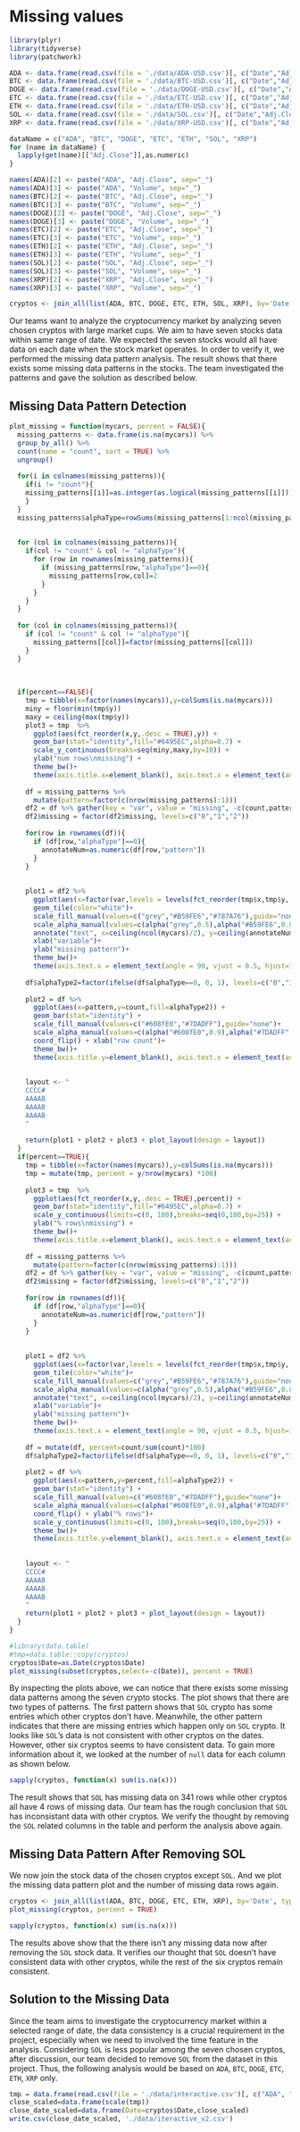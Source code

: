 # Missing values

```r
library(plyr)
library(tidyverse)
library(patchwork)
```


```r
ADA <- data.frame(read.csv(file = './data/ADA-USD.csv')[, c("Date","Adj.Close", "Volume")])
BTC <- data.frame(read.csv(file = './data/BTC-USD.csv')[, c("Date","Adj.Close", "Volume")])
DOGE <- data.frame(read.csv(file = './data/DOGE-USD.csv')[, c("Date","Adj.Close", "Volume")])
ETC <- data.frame(read.csv(file = './data/ETC-USD.csv')[, c("Date","Adj.Close", "Volume")])
ETH <- data.frame(read.csv(file = './data/ETH-USD.csv')[, c("Date","Adj.Close", "Volume")])
SOL <- data.frame(read.csv(file = './data/SOL.csv')[, c("Date","Adj.Close","Volume")])
XRP <- data.frame(read.csv(file = './data/XRP-USD.csv')[, c("Date","Adj.Close","Volume")])

dataName = c("ADA", "BTC", "DOGE", "ETC", "ETH", "SOL", "XRP")
for (name in dataName) {
  lapply(get(name)[["Adj.Close"]],as.numeric)
}

names(ADA)[2] <- paste("ADA", "Adj.Close", sep="_")
names(ADA)[3] <- paste("ADA", "Volume", sep="_")
names(BTC)[2] <- paste("BTC", "Adj.Close", sep="_")
names(BTC)[3] <- paste("BTC", "Volume", sep="_")
names(DOGE)[2] <- paste("DOGE", "Adj.Close", sep="_")
names(DOGE)[3] <- paste("DOGE", "Volume", sep="_")
names(ETC)[2] <- paste("ETC", "Adj.Close", sep="_")
names(ETC)[3] <- paste("ETC", "Volume", sep="_")
names(ETH)[2] <- paste("ETH", "Adj.Close", sep="_")
names(ETH)[3] <- paste("ETH", "Volume", sep="_")
names(SOL)[2] <- paste("SOL", "Adj.Close", sep="_")
names(SOL)[3] <- paste("SOL", "Volume", sep="_")
names(XRP)[2] <- paste("XRP", "Adj.Close", sep="_")
names(XRP)[3] <- paste("XRP", "Volume", sep="_")

cryptos <- join_all(list(ADA, BTC, DOGE, ETC, ETH, SOL, XRP), by='Date', type='full')
```

Our teams want to analyze the cryptocurrency market by analyzing seven chosen cryptos with large market cups. We aim to have seven stocks data within same range of date. We expected the seven stocks would all have data on each date when the stock market operates. In order to verify it, we performed the missing data pattern analysis. The result shows that there exists some missing data patterns in the stocks. The team investigated the patterns and gave the solution as described below.


## Missing Data Pattern Detection
```r
plot_missing = function(mycars, percent = FALSE){
  missing_patterns <- data.frame(is.na(mycars)) %>%
  group_by_all() %>%
  count(name = "count", sort = TRUE) %>%
  ungroup()
  
  for(i in colnames(missing_patterns)){
    if(i != "count"){
    missing_patterns[[i]]=as.integer(as.logical(missing_patterns[[i]]))
    }
  }
  missing_patterns$alphaType=rowSums(missing_patterns[1:ncol(missing_patterns)-1])
  
  
  for (col in colnames(missing_patterns)){
    if(col != "count" & col != "alphaType"){
      for (row in rownames(missing_patterns)){
        if (missing_patterns[row,"alphaType"]==0){
          missing_patterns[row,col]=2
        }
      }
    }
  }
  
  for (col in colnames(missing_patterns)){
    if (col != "count" & col != "alphaType"){
      missing_patterns[[col]]=factor(missing_patterns[[col]])
    }
  }
  
  
  
  if(percent==FALSE){
    tmp = tibble(x=factor(names(mycars)),y=colSums(is.na(mycars)))
    miny = floor(min(tmp$y))
    maxy = ceiling(max(tmp$y))
    plot3 = tmp  %>%
      ggplot(aes(fct_reorder(x,y,.desc = TRUE),y)) + 
      geom_bar(stat="identity",fill="#6495EC",alpha=0.7) + 
      scale_y_continuous(breaks=seq(miny,maxy,by=10)) +
      ylab("num rows\nmissing") +
      theme_bw()+
      theme(axis.title.x=element_blank(), axis.text.x = element_text(angle = 90, vjust = 0.5, hjust=1))
    
    df = missing_patterns %>% 
      mutate(pattern=factor(c(nrow(missing_patterns):1)))
    df2 = df %>% gather(key = "var", value = "missing", -c(count,pattern,alphaType))
    df2$missing = factor(df2$missing, levels=c("0","1","2"))
    
    for(row in rownames(df)){
      if (df[row,"alphaType"]==0){
        annotateNum=as.numeric(df[row,"pattern"])
      }
    }
    
    
    plot1 = df2 %>%
      ggplot(aes(x=factor(var,levels = levels(fct_reorder(tmp$x,tmp$y,.desc = TRUE))), y=pattern, fill=missing)) +
      geom_tile(color="white")+
      scale_fill_manual(values=c("grey","#B59FE6","#787A76"),guide="none")+
      scale_alpha_manual(values=c(alpha("grey",0.5),alpha("#B59FE6",0.8),alpha("#787A76",0.5))) + 
      annotate("text", x=ceiling(ncol(mycars)/2), y=ceiling(annotateNum), label="complete cases")+
      xlab("variable")+
      ylab("missing pattern")+
      theme_bw()+
      theme(axis.text.x = element_text(angle = 90, vjust = 0.5, hjust=1))
    
    df$alphaType2=factor(ifelse(df$alphaType==0, 0, 1), levels=c("0","1"))
    
    plot2 = df %>%
      ggplot(aes(x=pattern,y=count,fill=alphaType2)) +
      geom_bar(stat="identity") + 
      scale_fill_manual(values=c("#608fE0","#7DADFF"),guide="none")+
      scale_alpha_manual(values=c(alpha("#608fE0",0.9),alpha("#7DADFF",0.5))) +
      coord_flip() + xlab("row count")+
      theme_bw()+
      theme(axis.title.y=element_blank(), axis.text.x = element_text(angle = 90, vjust = 0.5, hjust=1))
    
    
    layout <- "
    CCCC#
    AAAAB
    AAAAB
    AAAAB
    "
    
    return(plot1 + plot2 + plot3 + plot_layout(design = layout))
  }
  if(percent==TRUE){
    tmp = tibble(x=factor(names(mycars)),y=colSums(is.na(mycars)))
    tmp = mutate(tmp, percent = y/nrow(mycars) *100)
    
    plot3 = tmp  %>%
      ggplot(aes(fct_reorder(x,y,.desc = TRUE),percent)) + 
      geom_bar(stat="identity",fill="#6495EC",alpha=0.7) + 
      scale_y_continuous(limits=c(0, 100),breaks=seq(0,100,by=25)) +
      ylab("% rows\nmissing") +
      theme_bw()+
      theme(axis.title.x=element_blank(), axis.text.x = element_text(angle = 90, vjust = 0.5, hjust=1))
    
    df = missing_patterns %>% 
      mutate(pattern=factor(c(nrow(missing_patterns):1)))
    df2 = df %>% gather(key = "var", value = "missing", -c(count,pattern,alphaType))
    df2$missing = factor(df2$missing, levels=c("0","1","2"))
    
    for(row in rownames(df)){
      if (df[row,"alphaType"]==0){
        annotateNum=as.numeric(df[row,"pattern"])
      }
    }
    
    
    plot1 = df2 %>%
      ggplot(aes(x=factor(var,levels = levels(fct_reorder(tmp$x,tmp$y,.desc = TRUE))), y=pattern, fill=missing)) +
      geom_tile(color="white")+
      scale_fill_manual(values=c("grey","#B59FE6","#787A76"),guide="none")+
      scale_alpha_manual(values=c(alpha("grey",0.5),alpha("#B59FE6",0.8),alpha("#787A76",0.5))) + 
      annotate("text", x=ceiling(ncol(mycars)/2), y=ceiling(annotateNum), label="complete cases")+
      xlab("variable")+
      ylab("missing pattern")+
      theme_bw()+
      theme(axis.text.x = element_text(angle = 90, vjust = 0.5, hjust=1))
    
    df = mutate(df, percent=count/sum(count)*100)
    df$alphaType2=factor(ifelse(df$alphaType==0, 0, 1), levels=c("0","1"))
    
    plot2 = df %>%
      ggplot(aes(x=pattern,y=percent,fill=alphaType2)) +
      geom_bar(stat="identity") + 
      scale_fill_manual(values=c("#608fE0","#7DADFF"),guide="none")+
      scale_alpha_manual(values=c(alpha("#608fE0",0.9),alpha("#7DADFF",0.5))) +
      coord_flip() + ylab("% rows")+
      scale_y_continuous(limits=c(0, 100),breaks=seq(0,100,by=25)) +
      theme_bw()+
      theme(axis.title.y=element_blank(), axis.text.x = element_text(angle = 90, vjust = 0.5, hjust=1))
    
    
    layout <- "
    CCCC#
    AAAAB
    AAAAB
    AAAAB
    "
    return(plot1 + plot2 + plot3 + plot_layout(design = layout))    
  }
}
```

```r
#library(data.table)
#tmp=data.table::copy(cryptos)
cryptos$Date=as.Date(cryptos$Date)
plot_missing(subset(cryptos,select=-c(Date)), percent = TRUE)
```

By inspecting the plots above, we can notice that there exists some missing data patterns among the seven crypto stocks. The plot shows that there are two types of patterns. The first pattern shows that `SOL` crypto has some entries which other cryptos don't have. Meanwhile, the other pattern indicates that there are missing entries which happen only on `SOL` crypto. It looks like `SOL`'s data is not consistent with other cryptos on the dates. However, other six cryptos seems to have consistent data. To gain more information about it, we looked at the number of `null` data for each column as shown below.

```r
sapply(cryptos, function(x) sum(is.na(x)))
```

The result shows that `SOL` has missing data on 341 rows while other cryptos all have 4 rows of missing data. Our team has the rough conclusion that `SOL` has inconsistant data with other cryptos. We verify the thought by removing the `SOL` related columns in the table and perform the analysis above again.

## Missing Data Pattern After Removing SOL

We now join the stock data of the chosen cryptos except `SOL`. And we plot the missing data pattern plot and the number of missing data rows again. 
```r
cryptos <- join_all(list(ADA, BTC, DOGE, ETC, ETH, XRP), by='Date', type='full')
plot_missing(cryptos, percent = TRUE)
```

```r
sapply(cryptos, function(x) sum(is.na(x)))
```

The results above show that the there isn't any missing data now after removing the `SOL` stock data. It verifies our thought that `SOL` doesn't have consistent data with other cryptos, while the rest of the six cryptos remain consistent.

## Solution to the Missing Data

Since the team aims to investigate the cryptocurrency market within a selected range of date, the data consistency is a crucial requirement in the project, especially when we need to involved the time feature in the analysis. Considering `SOL` is less popular among the seven chosen cryptos, after discussion, our team decided to remove `SOL` from the dataset in this project. Thus, the following analysis would be based on `ADA`, `BTC`, `DOGE`, `ETC`, `ETH`, `XRP` only. 

```r
tmp = data.frame(read.csv(file = './data/interactive.csv')[, c("ADA", "BTC", "DOGE", "ETC", "ETH", "XRP")])
close_scaled=data.frame(scale(tmp))
close_date_scaled=data.frame(Date=cryptos$Date,close_scaled)
write.csv(close_date_scaled, './data/iteractive_v2.csv')
```